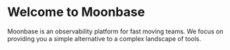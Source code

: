 
# Welcome to Moonbase

Moonbase is an observability platform for fast moving teams. We focus on providing you a simple alternative to a complex landscape of tools.

<Cards>
  <Card title="Quickstart" href="/quickstart" />
  <Card title="Teams" href="/teams" />
  <Card title="Personal Accounts" href="/personal-accounts" />
  <Card title="Logging" href="/logs" />
  <Card title="MQL" href="/mql" />
  <Card title="API docs" href="/api-docs/about" />
</Cards>
